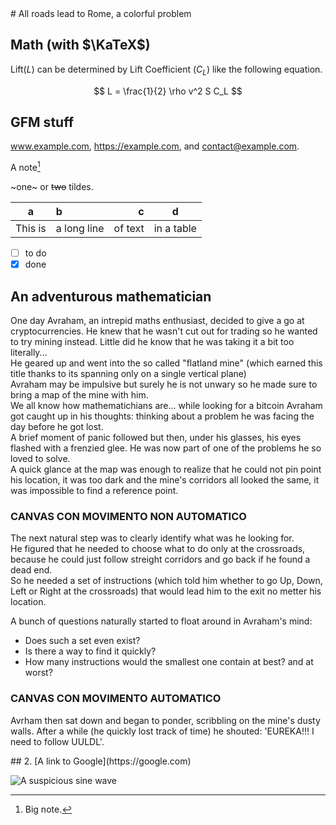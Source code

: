
<TextContainer>
# All roads lead to Rome, a colorful problem

## Math (with $\KaTeX$)

Lift($L$) can be determined by Lift Coefficient ($C_L$) like the following
equation.

$$
L = \frac{1}{2} \rho v^2 S C_L
$$

## GFM stuff

www.example.com, https://example.com, and contact@example.com.

A note[^1]

[^1]: Big note.

~one~ or ~~two~~ tildes.

| a       | b           |       c |     d      |
| ------- | :---------- | ------: | :--------: |
| This is | a long line | of text | in a table |

- [ ] to do
- [x] done

</TextContainer>

<DarkFadeBg>
<TextContainer>
    
## An adventurous mathematician

One day Avraham, an intrepid maths enthusiast, decided to give a go at cryptocurrencies.
He knew that he wasn't cut out for trading so he wanted to try mining instead.
Little did he know that he was taking it a bit too literally...\
He geared up and went into the so called "flatland mine" (which earned this title thanks to its spanning only on a single vertical plane)\
Avraham may be impulsive but surely he is not unwary so he made sure to bring a map of the mine with him.\
We all know how mathematichians are... while looking for a bitcoin Avraham got caught up in his thoughts:
thinking about a problem he was facing the day before he got lost.\
A brief moment of panic followed but then, under his glasses, his eyes flashed with a frenzied glee.
He was now part of one of the problems he so loved to solve.\
A quick glance at the map was enough to realize that he could not pin point his location,
it was too dark and the mine's corridors all looked the same, it was impossible to find a reference point.

### CANVAS CON MOVIMENTO NON AUTOMATICO

The next natural step was to clearly identify what was he looking for.\
He figured that he needed to choose what to do only at the crossroads, because he could just follow streight corridors and go back if he found a dead end.\
So he needed a set of instructions (which told him whether to go Up, Down, Left or Right at the crossroads) that would lead him to the exit no metter his location.

A bunch of questions naturally started to float around in Avraham's mind:

- Does such a set even exist?
- Is there a way to find it quickly?
- How many instructions would the smallest one contain at best? and at worst?

### CANVAS CON MOVIMENTO AUTOMATICO

Avrham then sat down and began to ponder, scribbling on the mine's dusty walls.
After a while (he quickly lost track of time) he shouted: 'EUREKA!!! I need to follow UULDL'.

<Example />

<ExampleTimer />

</TextContainer>
</DarkFadeBg>

<DarkFadeBg>
  <TextContainer>## 2.</TextContainer>
</DarkFadeBg>

<TextContainer>
[A link to Google](https://google.com)

![A suspicious sine wave](/img/sinus.jpg)

</TextContainer>

